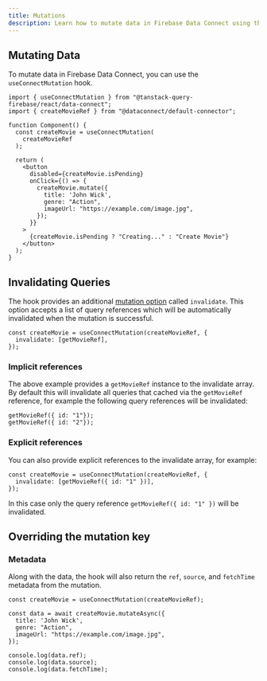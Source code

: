 ```yaml
---
title: Mutations
description: Learn how to mutate data in Firebase Data Connect using the Tanstack Query Firebase hooks.
---
```


## Mutating Data

To mutate data in Firebase Data Connect, you can use the `useConnectMutation` hook. 

```tsx
import { useConnectMutation } from "@tanstack-query-firebase/react/data-connect";
import { createMovieRef } from "@dataconnect/default-connector";

function Component() {
  const createMovie = useConnectMutation(
    createMovieRef
  );

  return (
    <button
      disabled={createMovie.isPending}
      onClick={() => {
        createMovie.mutate({
          title: 'John Wick',
          genre: "Action",
          imageUrl: "https://example.com/image.jpg",
        });
      }}
    >
      {createMovie.isPending ? "Creating..." : "Create Movie"}
    </button>
  );
}
```

## Invalidating Queries

The hook provides an additional [mutation option](https://tanstack.com/query/latest/docs/framework/react/reference/useMutation) called `invalidate`. This option accepts a list of query references which will be automatically invalidated when the mutation is successful.

```tsx
const createMovie = useConnectMutation(createMovieRef, {
  invalidate: [getMovieRef],
});
```

### Implicit references

The above example provides a `getMovieRef` instance to the invalidate array. By default this will invalidate all queries that cached via the `getMovieRef` reference, for example the following query references will be invalidated:

```tsx
getMovieRef({ id: "1"});
getMovieRef({ id: "2"});
```

### Explicit references

You can also provide explicit references to the invalidate array, for example:

```tsx
const createMovie = useConnectMutation(createMovieRef, {
  invalidate: [getMovieRef({ id: "1" })],
});
```

In this case only the query reference `getMovieRef({ id: "1" })` will be invalidated.

## Overriding the mutation key

### Metadata

Along with the data, the hook will also return the `ref`, `source`, and `fetchTime` metadata from the mutation.

```tsx
const createMovie = useConnectMutation(createMovieRef);

const data = await createMovie.mutateAsync({
  title: 'John Wick',
  genre: "Action",
  imageUrl: "https://example.com/image.jpg",
});

console.log(data.ref);
console.log(data.source);
console.log(data.fetchTime);
```